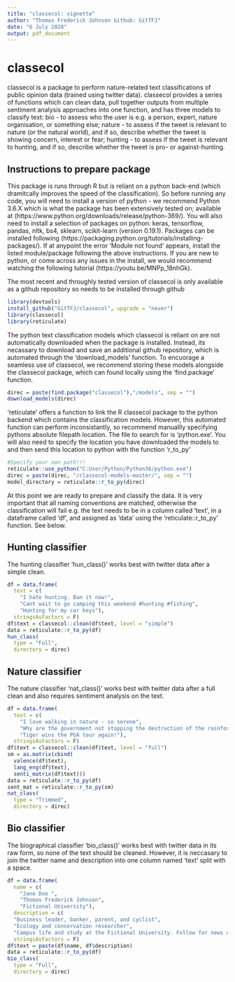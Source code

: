 ---
title: "classecol: vignette"
author: "Thomas Frederick Johnson Github: GitTFJ"
date: "6 July 2020"
output: pdf_document
---

# classecol

classecol is a package to perform nature-related text classifications of public opinion data (trained using twitter data). classecol provides a series of functions which can clean data, pull together outputs from multiple sentiment analysis approaches into one function, and has three models to classify text: bio - to assess who the user is e.g. a person, expert, nature organisation, or something else; nature - to assess if the tweet is relevant to nature (or the natural world), and if so, describe whether the tweet is showing concern, interest or fear; hunting - to assess if the tweet is relevant to hunting, and if so, describe whether the tweet is pro- or against-hunting.

## Instructions to prepare package

This package is runs through R but is reliant on a python back-end (which dramitcally improves the speed of the classification). So before running any code, you will need to install a version of python - we recommend Python 3.6.X which is what the package has been extensively tested on; available at (https://www.python.org/downloads/release/python-369/). You will also need to install a selection of packages on python: keras, tensorflow, pandas, nltk, bs4, sklearn, scikit-learn (version 0.19.1). Packages can be installed following (https://packaging.python.org/tutorials/installing-packages/). If at anypoint the error 'Module not found' appears, install the listed module/package following the above instructions. If you are new to python, or come across any issues in the install, we would recommend watching the following tutorial (https://youtu.be/MNPp_18nhGk).

The most recent and throughly tested version of classecol is only available as a github repository so needs to be installed through github
```{r, warning = FALSE, error = FALSE, message = FALSE}
library(devtools)
install_github("GitTFJ/classecol", upgrade = "never")
library(classecol)
library(reticulate)
```

The python text classification models which classecol is reliant on are not automatically downloaded when the package is installed. Instead, its necassary to download and save an additional github repository, which is automated through the 'download_models' function. To encuorage a seamless use of classecol, we recommend storing these models alongside the classecol package, which can found locally using the 'find.package' function.
```{r, warning = FALSE, error = FALSE, message = FALSE}
direc = paste(find.package("classecol"),"/models", sep = "")
download_models(direc)
```

'reticulate' offers a function to link the R classecol package to the python backend which contains the classification models. However, this automated function can perform inconsistantly, so recommend manuallly specifying pythons absolute filepath location. The file to search for is 'python.exe'. You will also need to specify the location you have downloaded the models to and then send this location to python with the function 'r_to_py'
```{r, warning = FALSE, error = FALSE, message = FALSE}
#Specify your own path!!!
reticulate::use_python("C:User/Python/Python36/python.exe") 
direc = paste(direc, "/classecol-models-master/", sep = "")
model_directory = reticulate::r_to_py(direc)
```



At this point we are ready to prepare and classify the data. It is very important that all naming conventions are matched, otherwise the classification will fail e.g. the text needs to be in a column called 'text', in a dataframe called 'df', and assigned as 'data' using the 'reticulate::r_to_py' function. See below.

## Hunting classifier
The hunting classifier 'hun_class()' works best with twitter data after a simple clean. 
```{r, warning = FALSE, error = FALSE, message = FALSE}
df = data.frame(
  text = c(
    "I hate hunting. Ban it now!", 
    "Cant wait to go camping this weekend #hunting #fishing", 
    "Hunting for my car keys"), 
  stringsAsFactors = F)
df$text = classecol::clean(df$text, level = "simple")
data = reticulate::r_to_py(df)
hun_class(
  type = "Full",
  directory = direc)
```


## Nature classifier
The nature classifier 'nat_class()' works best with twitter data after a full clean and also requires sentiment analysis on the text.
```{r, warning = FALSE, error = FALSE, message = FALSE}
df = data.frame(
  text = c(
    "I love walking in nature - so serene", 
    "Why are the government not stopping the destruction of the rainforest?!", 
    "Tiger wins the PGA tour again!"), 
  stringsAsFactors = F)
df$text = classecol::clean(df$text, level = "full")
sm = as.matrix(cbind(
  valence(df$text), 
  lang_eng(df$text), 
  senti_matrix(df$text)))
data = reticulate::r_to_py(df)
sent_mat = reticulate::r_to_py(sm)
nat_class(
  type = "Trimmed",
  directory = direc)
```


## Bio classifier
The biographical classifier 'bio_class()' works best with twitter data in its raw form, so none of the text should be cleaned. However, it is neccasary to join the twitter name and description into one column named 'text' split with a space. 
```{r, warning = FALSE, error = FALSE, message = FALSE}
df = data.frame(
  name = c(
    "Jane Doe ",
    "Thomas Frederick Johnson",
    "Fictional University"),
  description = c(
  "Business leader, banker, parent, and cyclist", 
  "Ecology and conservation researcher", 
  "Campus life and study at the Fictional University. Follow for news and updates"), 
  stringsAsFactors = F)
df$text = paste(df$name, df$description)
data = reticulate::r_to_py(df)
bio_class(
  type = "Full",
  directory = direc)
```
